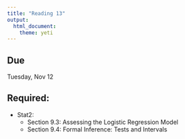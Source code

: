 ```yaml
---
title: "Reading 13"
output: 
  html_document: 
    theme: yeti
---
```


## Due

Tuesday, Nov 12

## Required:

- Stat2:
  + Section 9.3: Assessing the Logistic Regression Model
  + Section 9.4: Formal Inference: Tests and Intervals